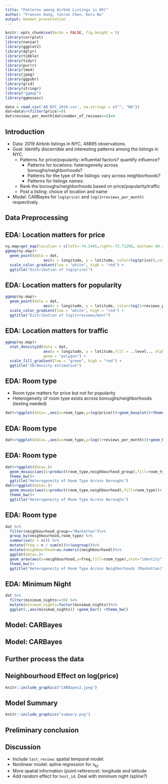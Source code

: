 ```yaml
---
title: "Patterns among Airbnb Listings in NYC"
author: "Frances Hung, Yunran Chen, Keru Wu"
output: beamer_presentation
---
```


```r
knitr::opts_chunk$set(echo = FALSE, fig.height = 5)
library(corrplot)
library(naniar)
library(ggplot2)
library(dplyr)
library(tibble)
library(tidyr)
library(purrr)
library(lme4)
library(jpeg)
library(ggpubr)
library(grid)
library(stringr)
library("ggmap")
library(ggmosaic)
```

```r
data = read.csv('AB_NYC_2019.csv', na.strings = c("", "NA"))
dat=data%>%filter(price!=0)
dat$reviews_per_month[dat$number_of_reviews==0]=0
```

## Introduction

- Data:  2019 Airbnb listings in NYC, 48895 observations.
- Goal: Identify discernible and interesting patterns among the listings in NYC.
  - Patterns for price/popularity: influential factors? quantify influence?
    - Patterns for locations: heterogeneity across boroughs/neighborhoods?
    - Patterns for the type of the listings: vary across neighborhoods?
    - Patterns for listings names:
  - Rank the boroughs/neighborhoods based on price/popularity/traffic
  - Post a listing: choice of location and name
- Model: CARBayes for `log(price)` and `log(1+reviews_per_month)` respectively.

## Data Preprocessing

\begin{itemize}
  \item Delete id, host\_name and last\_review.
  \item Delete 11 listings with price 0.
  \item Missing data: 10052 in reviews\_per\_month, impute with 0.
  \item Categorize minimum\_nights to 5 groups: (1,3], (3,7], (7,14], (14,21], (21,30], (30,$\infty$) days. 
  \item Transformation: log(price), log(1+reviews\_per\_month). 
\end{itemize}

## EDA: Location matters for price

```r
ny.map=get_map(location = c(left=-74.2445,right=-73.71298, bottom= 40.49975,top=40.9131),color = "bw",maptype = "toner",source = "stamen")
ggmap(ny.map)+
  geom_point(data = dat,
                 aes(x = longitude, y = latitude, color=log(price)),cex = 0.4,alpha=0.5) + 
  scale_color_gradient(low = "white", high = "red") +
  ggtitle("Distribution of log(price)")

```

## EDA: Location matters for popularity

```r
ggmap(ny.map)+
  geom_point(data = dat,
                 aes(x = longitude, y = latitude, color=log(1+reviews_per_month)),cex = 0.4,alpha=0.5) + 
  scale_color_gradient(low = "white", high = "red") +
  ggtitle("Distribution of log(1+reviews/mon)")
```

## EDA: Location matters for traffic

```r
ggmap(ny.map)+
  stat_density2d(data = dat,
                 aes(x = longitude, y = latitude,fill = ..level.., alpha = ..level..), 
                 geom = "polygon") + 
  scale_fill_gradient(low = "green", high = "red") + 
  ggtitle("2D-Density estimation")
```

## EDA: Room type 

- Room type matters for price but not for popularity
- Heterogeneity of room type exists across boroughs/neighborhoods (testing needed)

```r
dat%>%ggplot(data=.,aes(x=room_type,y=log(price)))+geom_boxplot()+theme_bw()
```

## EDA: Room type

```r
dat%>%ggplot(data=.,aes(x=room_type,y=log(1+reviews_per_month)))+geom_boxplot()+theme_bw()
```

## EDA: Room type

```r
dat%>%ggplot(data=.)+
  geom_mosaic(aes(x=product(room_type,neighbourhood_group),fill=room_type))+
  theme_bw()+
  ggtitle("Heterogeneity of Room Type Across Boroughs")
dat%>%ggplot(data=.)+
  geom_mosaic(aes(x=product(room_type,neighbourhood),fill=room_type))+
  theme_bw()+
  ggtitle("Heterogeneity of Room Type Across Boroughs")
```

## EDA: Room type

```r
dat %>%
  filter(neighbourhood_group=="Manhattan")%>%
  group_by(neighbourhood,room_type) %>%
  summarise(n = n()) %>%
  mutate(freq = n / sum(n))%>%ungroup()%>%
  mutate(neighbourhood=as.numeric(neighbourhood))%>%
  ggplot(data=.)+
  geom_area(aes(x=neighbourhood,y=freq,fill=room_type),stat="identity",position = "stack")+
  theme_bw()+
  ggtitle("Heterogeneity of Room Type Across Neighborhoods (Manhattan)")
```

## EDA: Minimum Night

```r
dat %>%
  filter(minimum_nights<=30) %>%
  mutate(minimum_nights=factor(minimum_nights))%>%
  ggplot(.,aes(minimum_nights)) +geom_bar() +theme_bw()
```

## Model: CARBayes

\begin{itemize}
	\item Multilevel Conditional Autoregressive (CAR) Model (Neighbourhood-Based)
$$ \begin{aligned}
 	Y_{kj}|\mu_{kj} \sim f(y_{kj}|\mu_{kj}, \nu^2), \ \ \ &k= \text{neighbourhood}
=1,...,K\\
  &j=\text{listings}=1,...,m_k \end{aligned}$$
$$g(\mu_{kj})=x_{kj}^T\beta + \psi_{kj}$$
$$\psi_{kj}=\phi_k + \zeta_{kj}$$
  \item Priors
$$\beta \sim N(\mu_\beta, \Sigma_\beta)$$
$$\phi_k|\phi_{-k} \sim N\Big(\frac{\rho \sum_{l=1}^K w_{kl}\phi_j}{\rho \sum_{j=1}^K w_{kl}+1-\rho}, \frac{\tau^2}{\rho\sum_{j=1}^Kw_{kl}+1-\rho}\Big)$$
  \item $w_{kl}$ denotes whether neighborhood $k$ and $l$ are adjacent.
  \item $\rho$ denotes spatial dependence.
\end{itemize}

## Model: CARBayes

\begin{itemize}
  \item Priors (Cont'd)
	$$\begin{aligned}
	&\zeta_{kj}\sim N(0, \sigma^2)\\
	&\tau^2, \sigma^2\sim \text{Inv-Gamma} (a,b)\\
	&\rho \sim \text{Uniform(0,1)}
\end{aligned}$$
	\item $x_{kj}$ include room\_type, neighbourhood\_group, availability\_365, log(1+reviews\_per\_month), minimum\_nights, etc.
	\item  $\psi_{kj}=\phi_k + \zeta_{kj}$ includes both spatial information and individual random effect. 
\end{itemize}


## Further process the data

\begin{itemize}
	\item No data for exactly 217 neighbourhoods.
	\item Relocate neighbourhoods according to formal NYC shapefile data (195 neighbourhoods).
	\item 191 neighbourhoods have airbnb listings.
	\item Obtain adjacency matrix $W=(w_{kl})$
\end{itemize}

## Neighbourhood Effect on log(price)

```r
knitr::include_graphics("CARBayes2.jpeg")
```


## Model Summary

```r
knitr::include_graphics("summary.png")
```


## Preliminary conclusion

\begin{itemize}
	\item Manhattan has highest prices, Bronx the lowest.
	\item Midtown South in Manhattan has the highest price.
	\item Entire room $>$ Private room $>$ Shared room
	\item Higher minimum\_nights leads to lower price. 
\end{itemize}


## Discussion

- Include `last_review`: spatial temporal model.
- Nonlinear model: spline regression for $x_{kj}$.
- More spatial information (point-reference): longitude and latitude
- Add random effect for `host_id`. Deal with minimum night (spline?)
	






